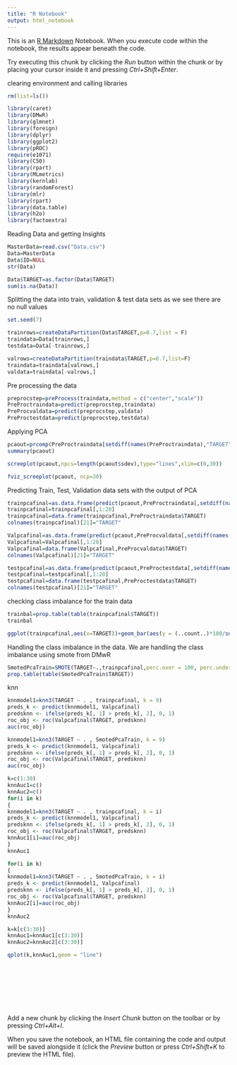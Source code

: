 ---
title: "R Notebook"
output: html_notebook
---

This is an [R Markdown](http://rmarkdown.rstudio.com) Notebook. When you execute code within the notebook, the results appear beneath the code. 

Try executing this chunk by clicking the *Run* button within the chunk or by placing your cursor inside it and pressing *Ctrl+Shift+Enter*. 

clearing environment and calling libraries
```{r}
rm(list=ls())

library(caret)
library(DMwR)
library(glmnet)
library(foreign)
library(dplyr)
library(ggplot2)
library(pROC)
require(e1071)
library(C50)
library(rpart)
library(MLmetrics)
library(kernlab)
library(randomForest)
library(mlr)
library(rpart)
library(data.table)
library(h2o)
library(factoextra)

```
Reading Data and getting Insights
```{r}
MasterData=read.csv("Data.csv")
Data=MasterData
Data$ID=NULL
str(Data)

Data$TARGET=as.factor(Data$TARGET)
sum(is.na(Data))

```
Splitting the data into train, validation & test data sets as we see there are no null values
```{r}
set.seed(7)

trainrows=createDataPartition(Data$TARGET,p=0.7,list = F)
traindata=Data[trainrows,]
testdata=Data[-trainrows,]

valrows=createDataPartition(traindata$TARGET,p=0.7,list=F)
traindata=traindata[valrows,]
valdata=traindata[-valrows,]

```
Pre processing the data
```{r}

preprocstep=preProcess(traindata,method = c("center","scale"))
PreProctraindata=predict(preprocstep,traindata)
PreProcvaldata=predict(preprocstep,valdata)
PreProctestdata=predict(preprocstep,testdata)

```
Applying PCA
```{r}

pcaout=prcomp(PreProctraindata[setdiff(names(PreProctraindata),"TARGET")])
summary(pcaout)

screeplot(pcaout,npcs=length(pcaout$sdev),type="lines",xlim=c(0,30))

fviz_screeplot(pcaout, ncp=30)


```
Predicting Train, Test, Validation data sets with the output of PCA
```{r}

trainpcafinal=as.data.frame(predict(pcaout,PreProctraindata[,setdiff(names(PreProctraindata),"Target")]))
trainpcafinal=trainpcafinal[,1:20]
trainpcafinal=data.frame(trainpcafinal,PreProctraindata$TARGET)
colnames(trainpcafinal)[21]="TARGET"

Valpcafinal=as.data.frame(predict(pcaout,PreProcvaldata[,setdiff(names(PreProcvaldata),"Target")]))
Valpcafinal=Valpcafinal[,1:20]
Valpcafinal=data.frame(Valpcafinal,PreProcvaldata$TARGET)
colnames(Valpcafinal)[21]="TARGET"

testpcafinal=as.data.frame(predict(pcaout,PreProctestdata[,setdiff(names(PreProctestdata),"Target")]))
testpcafinal=testpcafinal[,1:20]
testpcafinal=data.frame(testpcafinal,PreProctestdata$TARGET)
colnames(testpcafinal)[21]="TARGET"

```
checking class imbalance for the train data
```{r}
trainbal=prop.table(table(trainpcafinal$TARGET))
trainbal

ggplot(trainpcafinal,aes(x=TARGET))+geom_bar(aes(y = (..count..)*100/sum(..count..)),show.legend = T)+xlab("Target")+ylab("Percentage")+ggtitle("Class Balance in train data")


```
Handling the class imbalance in the data. We are handling the class imbalance using smote from DMwR

```{r}

SmotedPcaTrain=SMOTE(TARGET~.,trainpcafinal,perc.over = 100, perc.under=200)
prop.table(table(SmotedPcaTrain$TARGET))

```
knn
```{r}
knnmodel1=knn3(TARGET ~ . , trainpcafinal, k = 9)
preds_k <- predict(knnmodel1, Valpcafinal)
predsknn <- ifelse(preds_k[, 1] > preds_k[, 2], 0, 1)
roc_obj <- roc(Valpcafinal$TARGET, predsknn)
auc(roc_obj)

knnmodel1=knn3(TARGET ~ . , SmotedPcaTrain, k = 9)
preds_k <- predict(knnmodel1, Valpcafinal)
predsknn <- ifelse(preds_k[, 1] > preds_k[, 2], 0, 1)
roc_obj <- roc(Valpcafinal$TARGET, predsknn)
auc(roc_obj)

```

```{r}
k=c(1:30)
knnAuc1=c()
knnAuc2=c()
for(i in k)
{
knnmodel1=knn3(TARGET ~ . , trainpcafinal, k = i)
preds_k <- predict(knnmodel1, Valpcafinal)
predsknn <- ifelse(preds_k[, 1] > preds_k[, 2], 0, 1)
roc_obj <- roc(Valpcafinal$TARGET, predsknn)
knnAuc1[i]=auc(roc_obj)
}
knnAuc1

for(i in k)
{
knnmodel1=knn3(TARGET ~ . , SmotedPcaTrain, k = i)
preds_k <- predict(knnmodel1, Valpcafinal)
predsknn <- ifelse(preds_k[, 1] > preds_k[, 2], 0, 1)
roc_obj <- roc(Valpcafinal$TARGET, predsknn)
knnAuc2[i]=auc(roc_obj)
}
knnAuc2

k=k[c(3:30)]
knnAuc1=knnAuc1[c(3:30)]
knnAuc2=knnAuc2[c(3:30)]

qplot(k,knnAuc1,geom = "line")

```

```{r}

```

```{r}

```

```{r}

```

```{r}

```

```{r}

```

```{r}

```

```{r}

```

```{r}

```

Add a new chunk by clicking the *Insert Chunk* button on the toolbar or by pressing *Ctrl+Alt+I*.

When you save the notebook, an HTML file containing the code and output will be saved alongside it (click the *Preview* button or press *Ctrl+Shift+K* to preview the HTML file).

